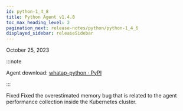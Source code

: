 ```yaml
---
id: python-1_4_8
title: Python Agent v1.4.8
toc_max_heading_level: 2
pagination_next: release-notes/python/python-1_4_6
displayed_sidebar: releaseSidebar
---
```


October 25, 2023

:::note

Agent download: [whatap-python · PyPI](https://pypi.org/project/whatap-python/1.4.8/)

:::

<p><Status>Fixed</Status> Fixed the overestimated memory bug that is related to the agent performance collection inside the Kubernetes cluster.</p>
